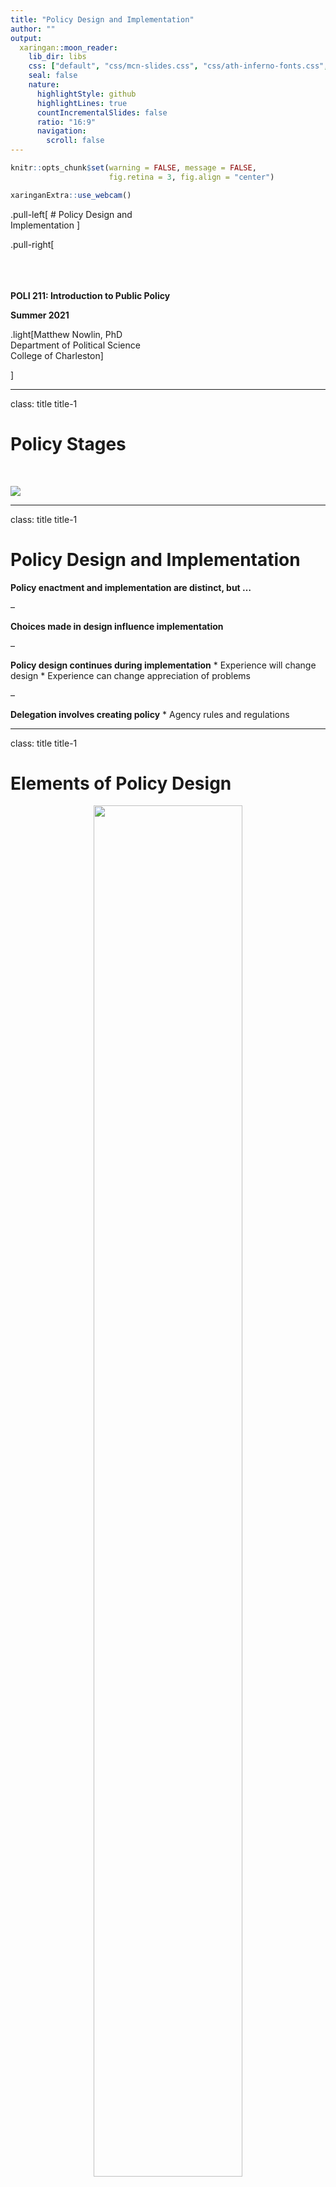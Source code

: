 ```yaml
---
title: "Policy Design and Implementation"
author: ""
output:
  xaringan::moon_reader:
    lib_dir: libs
    css: ["default", "css/mcn-slides.css", "css/ath-inferno-fonts.css", "css/animate.css"]
    seal: false
    nature:
      highlightStyle: github
      highlightLines: true
      countIncrementalSlides: false
      ratio: "16:9"
      navigation:
        scroll: false
---
```

  
```r
knitr::opts_chunk$set(warning = FALSE, message = FALSE, 
                      fig.retina = 3, fig.align = "center")
```

```r
xaringanExtra::use_webcam()
```

.pull-left[
# Policy Design and <br> Implementation 
<figure>
  <img src="sticker.jpg" width="%">
</figure>
]

.pull-right[

</br>
</br>
</br>
**POLI 211: Introduction to Public Policy**

**Summer 2021**

.light[Matthew Nowlin, PhD<br>
Department of Political Science<br>
College of Charleston
]

]

---

class: title title-1

# Policy Stages 

</br>

![](img/stages.png)

---

class: title title-1

# Policy Design and Implementation

**Policy enactment and implementation are distinct, but ...**

--

**Choices made in design influence implementation** 

--

**Policy design continues during implementation** 
* Experience will change design
* Experience can change appreciation of problems

--

**Delegation involves creating policy** 
* Agency rules and regulations 

---

class: title title-1

# Elements of Policy Design 

<figure>
<center>
  <img src="img/design.png" width="75%">
</figure>


---

class: title title-1

# Policy Implementation 

> The process by which policies enacted by government are put into effect by the relevant agencies 

--

* Policy design and implementation are not separate

--

* Legislative intent is often unclear

--

* Bureaucracies have discretion 

--

* A policy is generally useless if it isn’t implemented

--

* Implementation battles are also where significant power and debate come in


---

class: title title-1

# Top-Down Approach

**Design starts at the top — highest-level policy designers** 

--

**Assumes**
.pull-left[
* Clear goals
* Clear tools
* Single statute or other authority
]

.pull-right[
* Clear implementation chain
* Knowledge of capacity and commitment of implementers
]

---

class: title title-1

# Bottom-Up Approach 

**Start from perspective of _street-level bureaucrats_** 

--

* Elmore: _backward mapping_ of the implementation system

--

* Recognizes that goals are ambiguous

--

* Does not require a single statute or “policy”

--

* Better accommodates a “network” of implementation actors

--

**Implementation best understood as a mix of top-down and bottom-up** 
